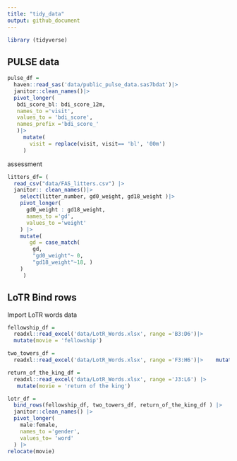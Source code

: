 ```yaml
---
title: "tidy_data"
output: github_document
---
```


```r
library (tidyverse)
```


## PULSE data

```r
pulse_df =
  haven::read_sas('data/public_pulse_data.sas7bdat')|>
  janitor::clean_names()|>
  pivot_longer(
   bdi_score_bl: bdi_score_12m,
   names_to ='visit',
   values_to = 'bdi_score',
   names_prefix ='bdi_score_'
   )|>
     mutate(
       visit = replace(visit, visit== 'bl', '00m')
     )

```

assessment
```r
litters_df= (
  read_csv("data/FAS_litters.csv") |>
  janitor:: clean_names()|>
    select(litter_number, gd0_weight, gd18_weight )|>
    pivot_longer(
      gd0_weight : gd18_weight,
      names_to ='gd',
      values_to ='weight' 
    ) |>
    mutate(
       gd = case_match(
        gd,
        "gd0_weight"~ 0,
        "gd18_weight"~18, )
    )
     )
```

## LoTR Bind rows
Import LoTR words data

```r
fellowship_df =
  readxl::read_excel('data/LotR_Words.xlsx', range ='B3:D6')|>
  mutate(movie = 'fellowship')

two_towers_df =
  readxl::read_excel('data/LotR_Words.xlsx', range ='F3:H6')|>    mutate(movie = 'two towers')

return_of_the_king_df =
  readxl::read_excel('data/LotR_Words.xlsx', range ='J3:L6') |> 
   mutate(movie = 'return of the king')

lotr_df =
  bind_rows(fellowship_df, two_towers_df, return_of_the_king_df ) |> 
  janitor::clean_names() |> 
  pivot_longer(
    male:female,
    names_to ='gender',
    values_to= 'word'
  ) |> 
relocate(movie)
```

